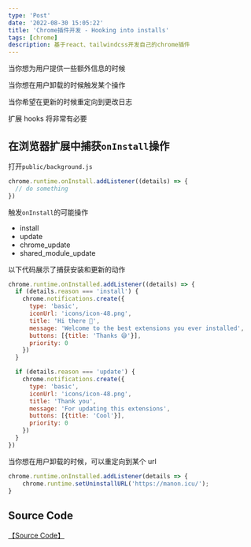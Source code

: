 ```yaml
---
type: 'Post'
date: '2022-08-30 15:05:22'
title: 'Chrome插件开发 - Hooking into installs'
tags: [chrome]
description: 基于react、tailwindcss开发自己的chrome插件
---
```


当你想为用户提供一些额外信息的时候

当你想在用户卸载的时候触发某个操作

当你希望在更新的时候重定向到更改日志

扩展 hooks 将非常有必要

## 在浏览器扩展中捕获`onInstall`操作

打开`public/background.js`

```js
chrome.runtime.onInstall.addListener((details) => {
  // do something
})
```

触发`onInstall`的可能操作

- install
- update
- chrome_update
- shared_module_update

以下代码展示了捕获安装和更新的动作

```js
chrome.runtime.onInstalled.addListener((details) => {
  if (details.reason === 'install') {
    chrome.notifications.create({
      type: 'basic',
      iconUrl: 'icons/icon-48.png',
      title: 'Hi there 👋',
      message: 'Welcome to the best extensions you ever installed',
      buttons: [{title: 'Thanks 😅️'}],
      priority: 0
    })
  }

  if (details.reason === 'update') {
    chrome.notifications.create({
      type: 'basic',
      iconUrl: 'icons/icon-48.png',
      title: 'Thank you',
      message: 'For updating this extensions',
      buttons: [{title: 'Cool'}],
      priority: 0
    })
  }
})
```

当你想在用户卸载的时候，可以重定向到某个 url

```js
chrome.runtime.onInstalled.addListener(details => {
    chrome.runtime.setUninstallURL('https://manon.icu/');
}
```

## Source Code

[【Source Code】](https://github.com/rebelchris/popup-extension/tree/installs)
